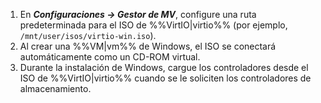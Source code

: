 1. En ***Configuraciones → Gestor de MV***, configure una ruta predeterminada para el ISO de %%VirtIO|virtio%% (por ejemplo, `/mnt/user/isos/virtio-win.iso`).
2. Al crear una %%VM|vm%% de Windows, el ISO se conectará automáticamente como un CD-ROM virtual.
3. Durante la instalación de Windows, cargue los controladores desde el ISO de %%VirtIO|virtio%% cuando se le soliciten los controladores de almacenamiento.
